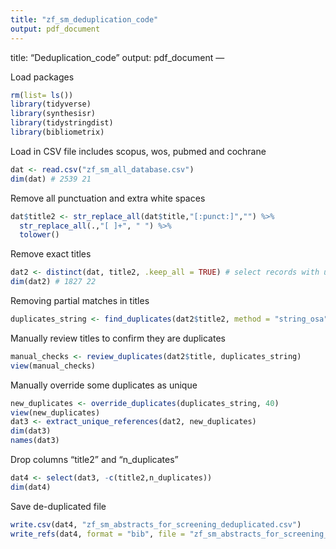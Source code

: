 ```yaml
---
title: "zf_sm_deduplication_code"
output: pdf_document
---
```

title: "Deduplication_code"
output: pdf_document
---

Load packages
```r
rm(list= ls())
library(tidyverse) 
library(synthesisr) 
library(tidystringdist) 
library(bibliometrix)
```


Load in CSV file includes scopus, wos, pubmed and cochrane
```r
dat <- read.csv("zf_sm_all_database.csv")
dim(dat) # 2539 21 
```

Remove all punctuation and extra white spaces

```r
dat$title2 <- str_replace_all(dat$title,"[:punct:]","") %>% 
  str_replace_all(.,"[ ]+", " ") %>% 
  tolower()

```


Remove exact titles 
```r
dat2 <- distinct(dat, title2, .keep_all = TRUE) # select records with unique titles (removes exact duplicates)
dim(dat2) # 1827 22
```


Removing partial matches in titles 

```r
duplicates_string <- find_duplicates(dat2$title2, method = "string_osa", to_lower = TRUE, rm_punctuation = TRUE, threshold = 7)
```

Manually review titles to confirm they are duplicates 
```r
manual_checks <- review_duplicates(dat2$title, duplicates_string)
view(manual_checks)
```

Manually override some duplicates as unique 

```r
new_duplicates <- override_duplicates(duplicates_string, 40)
view(new_duplicates)
dat3 <- extract_unique_references(dat2, new_duplicates)
dim(dat3) 
names(dat3)
```

Drop columns "title2" and "n_duplicates"

```r
dat4 <- select(dat3, -c(title2,n_duplicates))
dim(dat4)
```


Save de-duplicated file

```r
write.csv(dat4, "zf_sm_abstracts_for_screening_deduplicated.csv")
write_refs(dat4, format = "bib", file = "zf_sm_abstracts_for_screening_deduplicated.bib")
```
